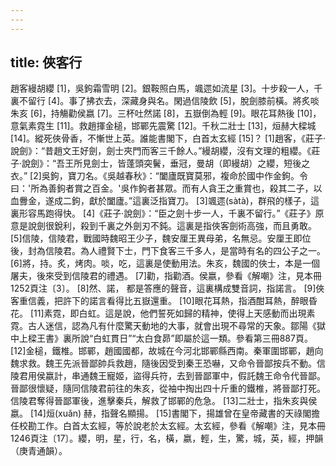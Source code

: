 ```yaml
---
---
---
```

title: 俠客行
---



趙客縵胡纓 [1]，吳鉤霜雪明 [2]。銀鞍照白馬，颯遝如流星 [3]。十步殺一人，千裏不留行 [4]。事了拂衣去，深藏身與名。閑過信陵飲 [5]，脫劍膝前橫。將炙啖朱亥 [6]，持觴勸侯嬴 [7]。三杯吐然諾 [8]，五嶽倒為輕 [9]。眼花耳熱後 [10]，意氣素霓生 [11]。救趙揮金槌，邯鄲先震驚 [12]。千秋二壯士 [13]，烜赫大樑城 [14]。縱死俠骨香，不慚世上英。誰能書閣下，白首太玄經 [15]？ [1]趙客，《莊子·說劍》：“昔趙文王好劍，劍士夾門而客三千餘人。”縵胡纓，沒有文理的粗纓。《莊子·說劍》：“吾王所見劍士，皆蓬頭突鬢，垂冠，曼胡（即縵胡）之纓，短後之衣。” [2]吳鉤，寶刀名。《吳越春秋》：“闔廬既寶莫邪，複命於國中作金鉤。令曰：'所為善鉤者賞之百金。'吳作鉤者甚眾。而有人貪王之重賞也，殺其二子，以血釁金，遂成二鉤，獻於闔廬。”這裏泛指寶刀。 [3]颯遝(sàtà)，群飛的樣子，這裏形容馬跑得快。 [4]《莊子·說劍》：“臣之劍十步一人，千裏不留行。”《莊子》原意是說劍很銳利，殺到千裏之外劍刃不鈍。這裏是指俠客劍術高強，而且勇敢。 [5]信陵，信陵君，戰國時魏昭王少子，魏安厘王異母弟，名無忌。安厘王即位後，封為信陵君。為人禮賢下士，門下食客三千多人，是當時有名的四公子之一。 [6]將，持。炙，烤肉。啖，吃，這裏是使動用法。朱亥，魏國的俠士，本是一個屠夫，後來受到信陵君的禮遇。 [7]勸，指勸酒。侯嬴，參看《解嘲》注，見本冊1252頁注〔3〕。 [8]然、諾， 都是答應的聲音，這裏構成雙音詞，指諾言。 [9]俠客重信義，把許下的諾言看得比五嶽還重。 [10]眼花耳熱，指酒酣耳熱，醉眼昏花。 [11]素霓，即白虹。這是說，他們誓死如歸的精神，使得上天感動而出現素霓。古人迷信，認為凡有什麼驚天動地的大事，就會出現不尋常的天象。鄒陽《獄中上樑王書》裏所說“白虹貫日”“太白食昴”即屬於這一類。參看第三冊887頁。 [12]金槌，鐵椎。邯鄲，趙國國都，故城在今河北邯鄲縣西南。秦軍圍邯鄲，趙向魏求救。魏王先派晉鄙帥兵救趙，隨後因受到秦王恐嚇，又命令晉鄙按兵不動。信陵君用侯嬴計，串通魏王寵姬，盜得兵符，去到晉鄙軍中，假託魏王命令代晉鄙。晉鄙很懷疑，隨同信陵君前往的朱亥，從袖中掏出四十斤重的鐵椎，將晉鄙打死。信陵君奪得晉鄙軍後，進擊秦兵，解救了邯鄲的危急。 [13]二壯士，指朱亥與侯嬴。 [14]烜(xuǎn) 赫，指聲名顯揚。 [15]書閣下，揚雄曾在皇帝藏書的天祿閣擔任校勘工作。白首太玄經，等於說老於太玄經。太玄經，參看《解嘲》注，見本冊1246頁注〔17〕。纓，明，星，行，名，橫，嬴，輕，生，驚，城，英，經，押韻（庚青通韻）。